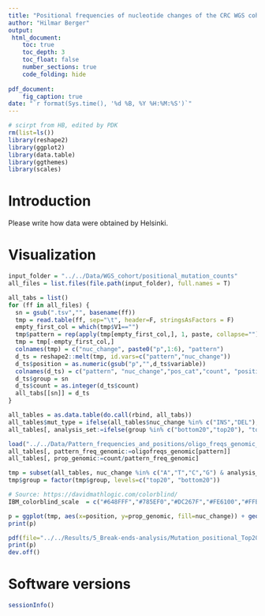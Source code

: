 ```yaml
---
title: "Positional frequencies of nucleotide changes of the CRC WGS cohort in CDMs"
author: "Hilmar Berger"
output: 
 html_document:
    toc: true
    toc_depth: 3
    toc_float: false
    number_sections: true
    code_folding: hide
    
pdf_document:
    fig_caption: true
date: "`r format(Sys.time(), '%d %B, %Y %H:%M:%S')`"
---
```


```r
# scirpt from HB, edited by PDK
rm(list=ls())
library(reshape2)
library(ggplot2)
library(data.table)
library(ggthemes)
library(scales)
```

# Introduction
Please write how data were obtained by Helsinki.

# Visualization
```r
input_folder = "../../Data/WGS_cohort/positional_mutation_counts" 
all_files = list.files(file.path(input_folder), full.names = T)

all_tabs = list()
for (ff in all_files) {
  sn = gsub(".tsv","", basename(ff))
  tmp = read.table(ff, sep="\t", header=F, stringsAsFactors = F)
  empty_first_col = which(tmp$V1=="")
  tmp$pattern = rep(apply(tmp[empty_first_col,], 1, paste, collapse=""), each=nrow(tmp)/length(empty_first_col))
  tmp = tmp[-empty_first_col,]
  colnames(tmp) = c("nuc_change", paste0("p",1:6), "pattern")
  d_ts = reshape2::melt(tmp, id.vars=c("pattern","nuc_change"))
  d_ts$position = as.numeric(gsub("p","",d_ts$variable))
  colnames(d_ts) = c("pattern", "nuc_change","pos_cat","count", "position")
  d_ts$group = sn
  d_ts$count = as.integer(d_ts$count)
  all_tabs[[sn]] = d_ts
}

all_tables = as.data.table(do.call(rbind, all_tabs))
all_tables$mut_type = ifelse(all_tables$nuc_change %in% c("INS","DEL"), "Indel","SNV")
all_tables[, analysis_set:=ifelse(group %in% c("bottom20","top20"), "top_bottom", ifelse(group %in% c("distal","proximal"),"prox_dist", "location"))]

load("../../Data/Pattern_frequencies_and_positions/oligo_freqs_genomic_hg19_HN.Rdata")
all_tables[, pattern_freq_genomic:=oligofreqs_genomic[pattern]]
all_tables[, prop_genomic:=count/pattern_freq_genomic]
```

```r
tmp = subset(all_tables, nuc_change %in% c("A","T","C","G") & analysis_set == "top_bottom")
tmp$group = factor(tmp$group, levels=c("top20", "bottom20"))

# Source: https://davidmathlogic.com/colorblind/
IBM_colorblind_scale  = c("#648FFF","#785EF0","#DC267F","#FE6100","#FFB000")

p = ggplot(tmp, aes(x=position, y=prop_genomic, fill=nuc_change)) + geom_bar(stat="identity") + facet_grid(group  ~ pattern) + theme_few() + theme(text = element_text(size=12), strip.text.x = element_text(size = 18), strip.text.y = element_text(size = 14)) + ylab("Proportion of mutated motifs in genome") + xlab("Position in Motif") + scale_fill_manual(values=IBM_colorblind_scale[c(1,4,5,2)] )
print(p)
```

```r
pdf(file="../../Results/5_Break-ends-analysis/Mutation_positional_Top20_Bottom20_genomic_proportion.pdf", width = 7, height = 4)
print(p)
dev.off()
```


# Software versions
```r
sessionInfo()
```